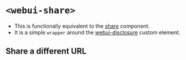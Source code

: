 
<Meta of={WebUIShare} />

# `<webui-share>`
- This is functionally equivalent to the [share](/story/components-share--share) component.
- It is a simple `wrapper` around the [webui-disclosure](/story/web-components-or-custom-elements-webui-disclosure--web-ui-disclosure) custom element.

<Canvas of={WebUIShare.WebUIShare} />

## Share a different URL
<Canvas of={WebUIShare.WebUIShareAnotherUrl} />
